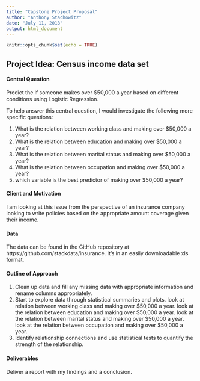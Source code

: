 ```yaml
---
title: "Capstone Project Proposal"
author: "Anthony Stachowitz"
date: "July 11, 2018"
output: html_document
---
```


```r
knitr::opts_chunk$set(echo = TRUE)
```

## Project Idea:  Census income data set


#### Central Question

Predict the if someone makes over $50,000 a year based on different conditions using Logistic Regression.

To help answer this central question, I would investigate the following more specific questions:

1. What is the relation between working class and making over $50,000 a year?
2. What is the relation between education and making over $50,000 a year?
3. What is the relation between marital status and making over $50,000 a year?
4. What is the relation between occupation and making over $50,000 a year?
5. which variable is the best predictor of making over $50,000 a year?


#### Client and Motivation
I am looking at this issue from the perspective of an insurance company looking to write policies based on the appropriate amount coverage given their income.


#### Data

The data can be found in the GitHub repository at https://github.com/stackdata/insurance.  It's in an easily downloadable xls format.


#### Outline of Approach

1) Clean up data and fill any missing data with appropriate information and rename columns appropriately.
2) Start to explore data through statistical summaries and plots. 
	  look at relation between working class and making over $50,000 a year.
	  look at the relation between education and making over $50,000 a year.
	  look at the relation between marital status and making over $50,000 a year.
	  look at the relation between occupation and making over $50,000 a year.
3) Identify relationship connections and use statistical tests to quantify the strength of the relationship.


#### Deliverables
Deliver a report with my findings and a conclusion.
